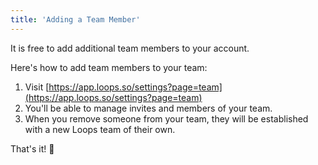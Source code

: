 ```yaml
---
title: 'Adding a Team Member'
---
```


<Tip>It is free to add additional team members to your account.</Tip>

Here's how to add team members to your team:

1. Visit [https://app.loops.so/settings?page=team](https://app.loops.so/settings?page=team)
2. You'll be able to manage invites and members of your team.
3. When you remove someone from your team, they will be established with a new Loops team of their own.

That's it! 🎉
